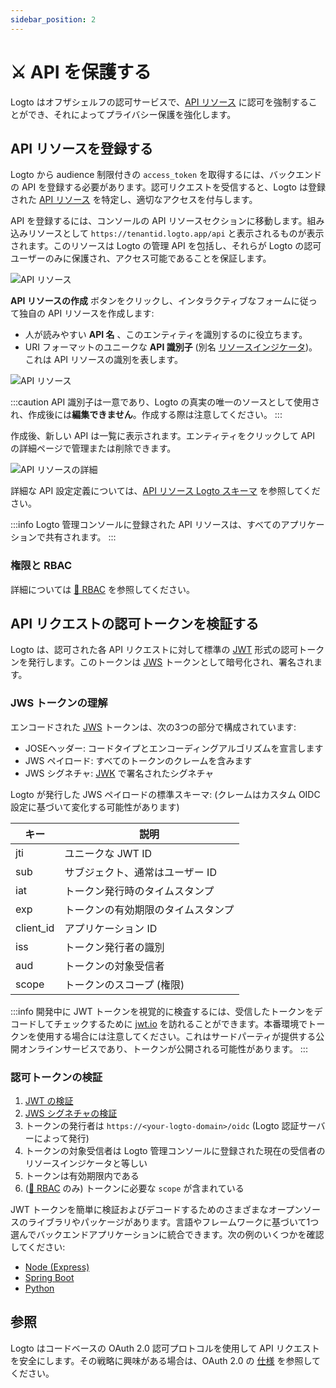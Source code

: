 ```yaml
---
sidebar_position: 2
---
```


# ⚔️ API を保護する

Logto はオフザシェルフの認可サービスで、[API リソース](../../references/resources/README.md) に認可を強制することができ、それによってプライバシー保護を強化します。

## API リソースを登録する

Logto から audience 制限付きの `access_token` を取得するには、バックエンドの API を登録する必要があります。認可リクエストを受信すると、Logto は登録された [API リソース](../../references/resources/README.md) を特定し、適切なアクセスを付与します。

API を登録するには、コンソールの API リソースセクションに移動します。組み込みリソースとして `https://tenantid.logto.app/api` と表示されるものが表示されます。このリソースは Logto の管理 API を包括し、それらが Logto の認可ユーザーのみに保護され、アクセス可能であることを保証します。

![API リソース](./assets/api-resources.png)

**API リソースの作成** ボタンをクリックし、インタラクティブなフォームに従って独自の API リソースを作成します:

- 人が読みやすい **API 名** 、このエンティティを識別するのに役立ちます。
- URI フォーマットのユニークな **API 識別子** (別名 [リソースインジケータ](../../references/resources/README.md#resource-indicator))。これは API リソースの識別を表します。

![API リソース](./assets/create-api-resource.png)

:::caution
API 識別子は一意であり、Logto の真実の唯一のソースとして使用され、作成後には**編集できません**。作成する際は注意してください。
:::

作成後、新しい API は一覧に表示されます。エンティティをクリックして API の詳細ページで管理または削除できます。

![API リソースの詳細](./assets/api-resource-details.png)

詳細な API 設定定義については、[API リソース Logto スキーマ](../../references/resources/README.md#logto-api-resource-schema) を参照してください。

:::info
Logto 管理コンソールに登録された API リソースは、すべてのアプリケーションで共有されます。
:::

### 権限と RBAC

詳細については [🔐 RBAC](/docs/recipes/rbac) を参照してください。

## API リクエストの認可トークンを検証する

Logto は、認可された各 API リクエストに対して標準の [JWT](https://datatracker.ietf.org/doc/html/rfc7519) 形式の認可トークンを発行します。このトークンは [JWS](https://datatracker.ietf.org/doc/html/rfc7515) トークンとして暗号化され、署名されます。

### JWS トークンの理解

エンコードされた [JWS](https://datatracker.ietf.org/doc/html/rfc7515) トークンは、次の3つの部分で構成されています:

- JOSEヘッダー: コードタイプとエンコーディングアルゴリズムを宣言します
- JWS ペイロード: すべてのトークンのクレームを含みます
- JWS シグネチャ: [JWK](https://datatracker.ietf.org/doc/html/rfc7517) で署名されたシグネチャ

Logto が発行した JWS ペイロードの標準スキーマ: (クレームはカスタム OIDC 設定に基づいて変化する可能性があります)

| キー       | 説明                             |
| --------- | --------------------------------- |
| jti       | ユニークな JWT ID                  |
| sub       | サブジェクト、通常はユーザー ID         |
| iat       | トークン発行時のタイムスタンプ         |
| exp       | トークンの有効期限のタイムスタンプ      |
| client_id | アプリケーション ID                  |
| iss       | トークン発行者の識別                |
| aud       | トークンの対象受信者                 |
| scope     | トークンのスコープ (権限)             |

:::info
開発中に JWT トークンを視覚的に検査するには、受信したトークンをデコードしてチェックするために [jwt.io](https://jwt.io/) を訪れることができます。本番環境でトークンを使用する場合には注意してください。これはサードパーティが提供する公開オンラインサービスであり、トークンが公開される可能性があります。
:::

### 認可トークンの検証

1. [JWT の検証](https://datatracker.ietf.org/doc/html/rfc7519#section-7.2)
2. [JWS シグネチャの検証](https://datatracker.ietf.org/doc/html/rfc7515#section-5.2)
3. トークンの発行者は `https://<your-logto-domain>/oidc` (Logto 認証サーバーによって発行)
4. トークンの対象受信者は Logto 管理コンソールに登録された現在の受信者のリソースインジケータと等しい
5. トークンは有効期限内である
6. ([🔐 RBAC](/docs/recipes/rbac/) のみ) トークンに必要な `scope` が含まれている

JWT トークンを簡単に検証およびデコードするためのさまざまなオープンソースのライブラリやパッケージがあります。言語やフレームワークに基づいて1つ選んでバックエンドアプリケーションに統合できます。次の例のいくつかを確認してください:

- [Node (Express)](./node)
- [Spring Boot](./spring-boot)
- [Python](./python)

## 参照

Logto はコードベースの OAuth 2.0 認可プロトコルを使用して API リクエストを安全にします。その戦略に興味がある場合は、OAuth 2.0 の [仕様](https://datatracker.ietf.org/doc/html/rfc6749#section-1.3.1) を参照してください。